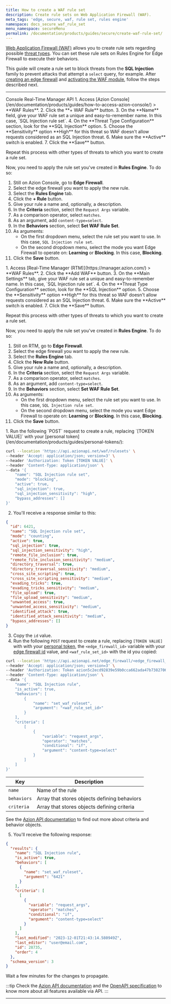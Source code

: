 ```yaml
---
title: How to create a WAF rule set
description: Create rule sets on Web Application Firewall (WAF).
meta_tags: 'edge, secure, waf, rule set, rules engine'
namespace: docs_secure_waf_rule_set
menu_namespace: secureMenu
permalink: /documentation/products/guides/secure/create-waf-rule-set/
---
```



<InterfaceNote />

[Web Application Firewall (WAF)](/en/documentation/products/secure/edge-firewall/web-application-firewall/) allows you to create rule sets regarding possible [threat types](/en/documentation/products/secure/edge-firewall/web-application-firewall/#waf-main-settings). You can set these rule sets on Rules Engine for Edge Firewall to execute their behaviors.

This guide will create a rule set to block threats from the **SQL Injection** family to prevent attacks that attempt a `select` query, for example. After [creating an edge firewall](/en/documentation/products/guides/secure/edge-firewall-configure-main-settings/) and [activating the WAF module](/en/documentation/products/guides/secure/edge-firewall-configure-main-settings/#modules), follow the steps described next.

---

<Tabs client:visible>
    <Fragment slot="tab.console">Console</Fragment>
    <Fragment slot="tab.rtm">Real-Time Manager</Fragment>
    <Fragment slot="tab.api">API</Fragment>

<Fragment slot="panel.console">
1. Access [Azion Console](/en/documentation/products/guides/how-to-access-azion-console/) > **WAF Rules**.
2. Click the **+ WAF Rule** button.
3. On the **Name** field, give your WAF rule set a unique and easy-to-remember name. In this case, `SQL Injection rule set`.
4. On the **Threat Type Configuration** section, look for the **SQL Injection** option.
5. Choose the **Sensitivity** option **High** for this threat so WAF doesn't allow requests considered as an SQL Injection threat.
6. Make sure the **Active** switch is enabled.
7. Click the **Save** button.

Repeat this process with other types of threats to which you want to create a rule set.

Now, you need to apply the rule set you've created in **Rules Engine**. To do so:

1. Still on Azion Console, go to **Edge Firewall**.
2. Select the edge firewall you want to apply the new rule.
3. Select the **Rules Engine** tab.
4. Click the **+ Rule** button.
5. Give your rule a name and, optionally, a description.
6. In the **Criteria** section, select the `Request Args` variable.
7. As a comparison operator, select `matches`.
8. As an argument, add `content-type=select`.
9. In the **Behaviors** section, select **Set WAF Rule Set**.
10. As arguments:
    - On the first dropdown menu, select the rule set you want to use. In this case, `SQL Injection rule set`.
    - On the second dropdown menu, select the mode you want Edge Firewall to operate on: **Learning** or **Blocking**. In this case, **Blocking**.
11. Click the **Save** button.
</Fragment>

<Fragment slot="panel.rtm">
1. Access [Real-Time Manager (RTM)](https://manager.azion.com/) > **WAF Rules**.
2. Click the **Add WAF** button.
3. On the **Main Settings** tab, give your WAF rule set a unique and easy-to-remember name. In this case, `SQL Injection rule set`.
4. On the **Threat Type Configuration** section, look for the **SQL Injection** option.
5. Choose the **Sensitivity** option **High** for this threat so WAF doesn't allow requests considered as an SQL Injection threat.
6. Make sure the **Active** switch is enabled.
7. Click the **Save** button.

Repeat this process with other types of threats to which you want to create a rule set.

Now, you need to apply the rule set you've created in **Rules Engine**. To do so:

1. Still on RTM, go to **Edge Firewall**.
2. Select the edge firewall you want to apply the new rule.
3. Select the **Rules Engine** tab.
4. Click the **New Rule** button.
5. Give your rule a name and, optionally, a description.
6. In the **Criteria** section, select the `Request Args` variable.
7. As a comparison operator, select `matches`.
8. As an argument, add `content-type=select`.
9. In the **Behaviors** section, select **Set WAF Rule Set**.
10. As arguments:
    - On the first dropdown menu, select the rule set you want to use. In this case, `SQL Injection rule set`.
    - On the second dropdown menu, select the mode you want Edge Firewall to operate on: **Learning** or **Blocking**. In this case, **Blocking**.
11. Click the **Save** button.
</Fragment>

<Fragment slot="panel.api">
1. Run the following `POST` request to create a rule, replacing `[TOKEN VALUE]` with your [personal token](/en/documentation/products/guides/personal-tokens/):

```bash
curl --location 'https://api.azionapi.net/waf/rulesets' \
--header 'Accept: application/json; version=3' \
--header 'Authorization: Token [TOKEN VALUE]' \
--header 'Content-Type: application/json' \
--data '{
    "name": "SQL Injection rule set",
    "mode": "blocking",
    "active": true,
    "sql_injection": true,
    "sql_injection_sensitivity": "high",
    "bypass_addresses": []
}'
```

2. You'll receive a response similar to this:

```json
{
  "id": 6421,
  "name": "SQL Injection rule set",
  "mode": "counting",
  "active": true,
  "sql_injection": true,
  "sql_injection_sensitivity": "high",
  "remote_file_inclusion": true,
  "remote_file_inclusion_sensitivity": "medium",
  "directory_traversal": true,
  "directory_traversal_sensitivity": "medium",
  "cross_site_scripting": true,
  "cross_site_scripting_sensitivity": "medium",
  "evading_tricks": true,
  "evading_tricks_sensitivity": "medium",
  "file_upload": true,
  "file_upload_sensitivity": "medium",
  "unwanted_access": true,
  "unwanted_access_sensitivity": "medium",
  "identified_attack": true,
  "identified_attack_sensitivity": "medium",
  "bypass_addresses": []
}
```

3. Copy the `id` value.
4. Run the following `POST` request to create a rule, replacing `[TOKEN VALUE]` with with your [personal token](/en/documentation/products/guides/personal-tokens/), the `<edge_firewall_id>` variable with your [edge firewall id](https://api.azion.com/#090fa5b0-3d68-4521-9a90-f4d93773f6d9) value, and `<waf_rule_set_id>` with the id you copied:

```bash
curl --location 'https://api.azionapi.net/edge_firewall/<edge_firewall_id>/rules_engine' \
--header 'Accept: application/json; version=3' \
--header 'Authorization: Token azion5c2ecd92839e59b0cca662ada47b7382706' \
--header 'Content-Type: application/json' \
--data '{
    "name": "SQL Injection rule",
    "is_active": true,
    "behaviors": [
        {
            "name": "set_waf_ruleset",
            "argument": "<waf_rule_set_id>"
        }
    ],
    "criteria": [
        [
            {
                "variable": "request_args",
                "operator": "matches",
                "conditional": "if",
                "argument": "content-type=select"
            }
        ]
    ]
}'
```

| Key | Description |
| --- | --- |
| `name` | Name of the rule |
| `behaviors` | Array that stores objects defining behaviors |
| `criteria` | Array that stores objects defining criteria |

See the [Azion API documentation](https://www.azion.com/en/documentation/products/overview-azion-api/) to find out more about criteria and behavior objects.

5. You'll receive the following response:

```json
{
  "results": {
    "name": "SQL Injection rule",
    "is_active": true,
    "behaviors": [
      {
        "name": "set_waf_ruleset",
        "argument": "6421"
      }
    ],
    "criteria": [
      [
        {
          "variable": "request_args",
          "operator": "matches",
          "conditional": "if",
          "argument": "content-type=select"
        }
      ]
    ],
    "last_modified": "2023-12-01T21:43:14.580949Z",
    "last_editor": "user@email.com",
    "id": 28735,
    "order": 4
  },
  "schema_version": 3
}
```

Wait a few minutes for the changes to propagate.

:::tip
Check the [Azion API documentation](https://api.azion.com/) and the [OpenAPI specification](https://github.com/aziontech/azionapi-openapi/) to know more about all features available via API.
:::
</Fragment>

</Tabs>

---

